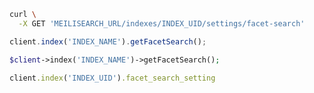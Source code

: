 <CodeGroup>

```bash cURL
curl \
  -X GET 'MEILISEARCH_URL/indexes/INDEX_UID/settings/facet-search'
```

```javascript JS
client.index('INDEX_NAME').getFacetSearch();
```

```php PHP
$client->index('INDEX_NAME')->getFacetSearch();
```

```ruby Ruby
client.index('INDEX_UID').facet_search_setting
```
</CodeGroup>
